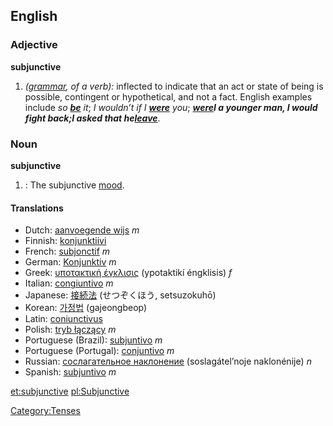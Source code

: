 ==English==

===Adjective===
'''subjunctive'''
# ''([[grammar]], of a verb):'' inflected to indicate that an act or state of being is possible, contingent or hypothetical, and not a fact.  English examples include ''so '''[[be]]''' it''; ''I wouldn’t if I '''[[were]]''' you''; '''''[[were]]''' I a younger man, I would fight back''; ''I asked that he '''[[leave]]'''''.

===Noun===
'''subjunctive'''  {{uncountable}}
# {{grammar}}: The subjunctive [[mood]].

====Translations====
*Dutch: [[aanvoegende wijs]] ''m''
*Finnish: [[konjunktiivi]] 
*French: [[subjonctif]] ''m''
*German: [[Konjunktiv]] ''m''
*Greek: [[υποτακτική έγκλισις]] (ypotaktikí éngklisis) ''f''
*Italian: [[congiuntivo]] ''m''
*Japanese: [[接続法]] (せつぞくほう, setsuzokuhō)
*Korean: [[가정법]] (gajeongbeop)
*Latin: [[coniunctivus]]
*Polish: [[tryb łączący]] ''m''
*Portuguese (Brazil): [[subjuntivo]] ''m''
*Portuguese (Portugal): [[conjuntivo]] ''m''
*Russian: [[сослагательное наклонение]] (soslagátel’noje naklonénije) ''n''
*Spanish: [[subjuntivo]] ''m''

[[Category:Tenses]]
[[et:subjunctive]]
[[pl:Subjunctive]]